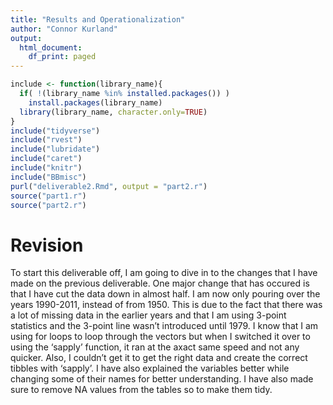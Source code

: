 ```yaml
---
title: "Results and Operationalization"
author: "Connor Kurland"
output:
  html_document:
    df_print: paged
---
```


```r
include <- function(library_name){
  if( !(library_name %in% installed.packages()) )
    install.packages(library_name) 
  library(library_name, character.only=TRUE)
}
include("tidyverse")
include("rvest")
include("lubridate")
include("caret")
include("knitr")
include("BBmisc")
purl("deliverable2.Rmd", output = "part2.r")
source("part1.r")
source("part2.r")
```


# Revision

To start this deliverable off, I am going to dive in to the changes that I have made on the previous deliverable. One major change that has occured is that I have cut the data down in almost half. I am now only pouring over the years 1990-2011, instead of from 1950. This is due to the fact that there was a lot of missing data in the earlier years and that I am using 3-point statistics and the 3-point line wasn't introduced until 1979. I know that I am using for loops to loop through the vectors but when I switched it over to using the 'sapply' function, it ran at the axact same speed and not any quicker. Also, I couldn't get it to get the right data and create the correct tibbles with 'sapply'. I have also explained the variables better while changing some of their names for better understanding. I have also made sure to remove NA values from the tables so to make them tidy.







